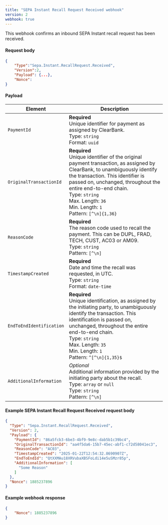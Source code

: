 ```yaml
---
title: "SEPA Instant Recall Request Received webhook"
version: 2
webhook: true
---
```


This webhook confirms an inbound SEPA Instant recall request has been received.

#### Request body

```json
{
    "Type":"Sepa.Instant.RecallRequest.Received",
    "Version":2,
    "Payload": {...},
    "Nonce":
}
```

#### Payload
| Element                  | Description                                                                                                                                                                                                                                                                                                             |
| ------------------------ | ----------------------------------------------------------------------------------------------------------------------------------------------------------------------------------------------------------------------------------------------------------------------------------------------------------------------- |
| `PaymentId`              | **Required**<br />Unique identifier for payment as assigned by ClearBank.<br/>Type: `string` <br/>Format: `uuid`                                                                                                                                                                                                        |
| `OriginalTransactionId`  | **Required**<br />Unique identifier of the original payment transaction, as assigned by ClearBank, to unambiguously identify the transaction. This identifier is passed on, unchanged, throughout the entire end-to-end chain.<br/>Type: `string`<br/>Max. Length: `36`<br/>Min. Length: `1`<br/>Pattern: `[^\n]{1,36}` |
| `ReasonCode`             | **Required**<br />The reason code used to recall the payment. This can be DUPL, FRAD, TECH, CUST, AC03 or AM09.<br/>Type: `string`<br/>Pattern: `[^\n]`                                                                                                                                                                 |
| `TimestampCreated`       | **Required**<br />Date and time the recall was requested, in UTC.<br/>Type: `string`<br/>Format: `date-time`                                                                                                                                                                                                            |
| `EndToEndIdentification` | **Required**<br />Unique identification, as assigned by the initiating party, to unambiguously identify the transaction. This identification is passed on, unchanged, throughout the entire end-to-end chain.<br/>Type: `string`<br/>Max. Length: `35`<br/>Min. Length: `1` <br/>Pattern: `^[^\n]{1,35}$`               |
| `AdditionalInformation`  | _Optional_<br/>Additional information provided by the initiating party about the recall.<br/>Type: `array` or `null`<br />Type: `string`<br/>Pattern: `[^\n]`                                                                                                                                                           |

#### Example SEPA Instant Recall Request Received request body

```json
{
  "Type": "Sepa.Instant.RecallRequest.Received",
  "Version": 2,
  "Payload": {
    "PaymentId": "86a5fcb3-6be3-4bf9-9e8c-dab5b1c39bc4",
    "OriginalTransactionId": "aa4f5da6-15b7-45ec-abf1-c72d58041ec3",
    "ReasonCode": "AC03",
    "TimestampCreated": "2025-01-22T12:54:32.8690907Z",
    "EndToEndId": "QtXXMAu18XRVubaXBSFoLdi14e5uSMzr85p",
    "AdditionalInformation": [
      "Some Reason"
    ]
  },
  "Nonce": 1885237896
}
```

#### Example webhook response
```json
{
    "Nonce": 1885237896
}
```
